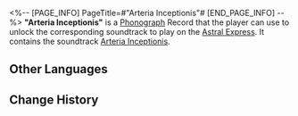 <%-- [PAGE_INFO]
PageTitle=#"Arteria Inceptionis"#
[END_PAGE_INFO] --%>
{{Item Infobox
|id          = 210221
|image       = Item Arteria Inceptionis.png
|type        = Disk
|invCategory = Valuables
|rarity      = 3
|effect      = 
|description = A record that can be played on the Express' phonograph. It might be a chance acquisition or a gift from someone else. All sorts of memories surge up when the music plays &mdash; the smiles, encounters, touches, and the excitement of battle. Maybe that is why people still collect records even as society rapidly advances.<br />The current record contains the track "Arteria Inceptionis."
}}
{{Description|''Verdurous arbor, sprout again from shriveled bough. Old immortal dreams, wake then regress to slumber.''}}
'''"Arteria Inceptionis"''' is a [[Phonograph]] Record that the player can use to unlock the corresponding soundtrack to play on the [[Astral Express]]. It contains the soundtrack [[Arteria Inceptionis]].

==Other Languages==
{{Other Languages
|en   = "Arteria Inceptionis"
|zhs  = 《玄牝之门，万类之根》
|zht  = 〈玄牝之門，萬類之根〉
|ja   = 『玄牝の門、万類の根』
|ko   = ≪현빈지문, 만물의 근원≫
|es   = Arteria inceptionis
|fr   = «&nbsp;Arteria Inceptionis&nbsp;»
|ru   = Arteria Inceptionis
|th   = Arteria Inceptionis
|vi   = Cổng Ngọc, Gốc Rễ
|de   = „Arteria Inceptionis“
|id   = "Arteria Inceptionis"
|pt   = "Arteria Inceptionis"
}}

==Change History==
{{Change History|1.2}}